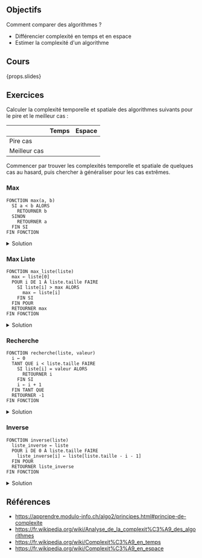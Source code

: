 ## Objectifs

Comment comparer des algorithmes ?

- Différencier complexité en temps et en espace
- Estimer la complexité d'un algorithme

## Cours

{props.slides}

## Exercices

Calculer la complexité temporelle et spatiale des algorithmes suivants pour le pire et le meilleur cas :

| &nbsp;       | Temps | Espace |
| ------------ | :---: | :----: |
| Pire cas     |       |        |
| Meilleur cas |       |        |

Commencer par trouver les complexités temporelle et spatiale de quelques cas au hasard, puis chercher à généraliser pour les cas extrêmes.

### Max

```
FONCTION max(a, b)
  SI a < b ALORS
    RETOURNER b
  SINON
    RETOURNER a
  FIN SI
FIN FONCTION
```

<details>
<summary>Solution</summary>

| &nbsp;       | Temps | Espace |
| ------------ | :---: | :----: |
| Pire cas     | O(1)  |  O(1)  |
| Meilleur cas | O(1)  |  O(1)  |

</details>

### Max Liste

```
FONCTION max_liste(liste)
  max ← liste[0]
  POUR i DE 1 À liste.taille FAIRE
    SI liste[i] > max ALORS
      max ← liste[i]
    FIN SI
  FIN POUR
  RETOURNER max
FIN FONCTION
```

<details>
<summary>Solution</summary>

| &nbsp;       |                         Temps                          | Espace |
| ------------ | :----------------------------------------------------: | :----: |
| Pire cas     |                          O(n)                          |  O(n)  |
| Meilleur cas | O(n) : on doit de toute façon parcourir toute la liste |  O(n)  |

</details>

### Recherche

```
FONCTION recherche(liste, valeur)
  i ← 0
  TANT QUE i < liste.taille FAIRE
    SI liste[i] = valeur ALORS
      RETOURNER i
    FIN SI
    i ← i + 1
  FIN TANT QUE
  RETOURNER -1
FIN FONCTION
```

<details>
<summary>Solution</summary>

| &nbsp;       |                     Temps                     | Espace |
| ------------ | :-------------------------------------------: | :----: |
| Pire cas     | O(n) : l'élément cherché se trouve en dernier |  O(n)  |
| Meilleur cas | O(1) : l'élément cherché se trouve en premier |  O(n)  |

</details>

### Inverse

```
FONCTION inverse(liste)
  liste_inverse ← liste
  POUR i DE 0 À liste.taille FAIRE
    liste_inverse[i] ← liste[liste.taille - i - 1]
  FIN POUR
  RETOURNER liste_inverse
FIN FONCTION
```

<details>
<summary>Solution</summary>

| &nbsp;       | Temps | Espace |
| ------------ | :---: | :----: |
| Pire cas     | O(n)  |  O(n)  |
| Meilleur cas | O(n)  |  O(n)  |

</details>

## Références

- https://apprendre.modulo-info.ch/algo2/principes.html#principe-de-complexite
- https://fr.wikipedia.org/wiki/Analyse_de_la_complexit%C3%A9_des_algorithmes
- https://fr.wikipedia.org/wiki/Complexit%C3%A9_en_temps
- https://fr.wikipedia.org/wiki/Complexit%C3%A9_en_espace
